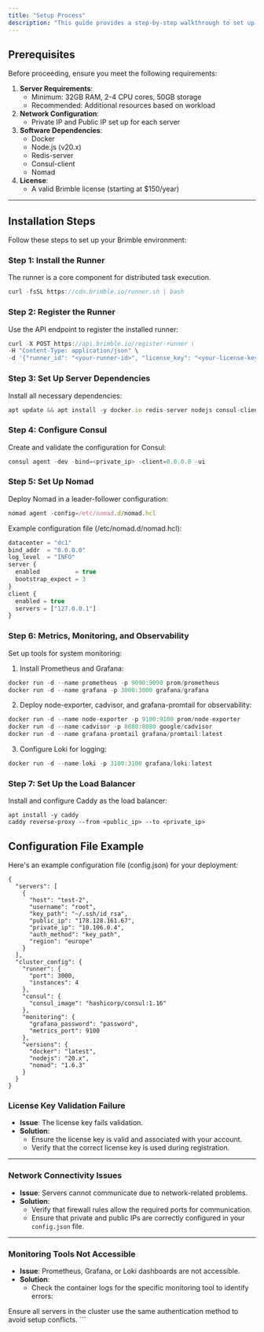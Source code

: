 ```yaml
---
title: "Setup Process"
description: "This guide provides a step-by-step walkthrough to set up Brimble on your own server using our new CLI tool. The process ensures proper configuration and high availability for your infrastructure."
---
```


## Prerequisites

Before proceeding, ensure you meet the following requirements:

1. **Server Requirements**:
   - Minimum: 32GB RAM, 2-4 CPU cores, 50GB storage
   - Recommended: Additional resources based on workload
2. **Network Configuration**:
   - Private IP and Public IP set up for each server
3. **Software Dependencies**:
   - Docker
   - Node.js (v20.x)
   - Redis-server
   - Consul-client
   - Nomad
4. **License**:
   - A valid Brimble license (starting at $150/year)

---

## Installation Steps

Follow these steps to set up your Brimble environment:

### Step 1: Install the Runner

The runner is a core component for distributed task execution.
```js
curl -fsSL https://cdn.brimble.io/runner.sh | bash
```

### Step 2: Register the Runner

Use the API endpoint to register the installed runner:

```js
curl -X POST https://api.brimble.io/register-runner \
-H "Content-Type: application/json" \
-d '{"runner_id": "<your-runner-id>", "license_key": "<your-license-key>"}'
```
### Step 3: Set Up Server Dependencies

Install all necessary dependencies:

```js
apt update && apt install -y docker.io redis-server nodejs consul-client
```

### Step 4: Configure Consul

Create and validate the configuration for Consul:

```js
consul agent -dev -bind=<private_ip> -client=0.0.0.0 -ui
```

### Step 5: Set Up Nomad

Deploy Nomad in a leader-follower configuration:

```js
nomad agent -config=/etc/nomad.d/nomad.hcl
```
Example configuration file (/etc/nomad.d/nomad.hcl):
```js
datacenter = "dc1"
bind_addr  = "0.0.0.0"
log_level  = "INFO"
server {
  enabled          = true
  bootstrap_expect = 3
}
client {
  enabled = true
  servers = ["127.0.0.1"]
}

```


### Step 6: Metrics, Monitoring, and Observability

Set up tools for system monitoring:
1. Install Prometheus and Grafana:
```js
docker run -d --name prometheus -p 9090:9090 prom/prometheus
docker run -d --name grafana -p 3000:3000 grafana/grafana
```
2. Deploy node-exporter, cadvisor, and grafana-promtail for observability:
```js
docker run -d --name node-exporter -p 9100:9100 prom/node-exporter
docker run -d --name cadvisor -p 8080:8080 google/cadvisor
docker run -d --name grafana-promtail grafana/promtail:latest
```
3. Configure Loki for logging:
```js
docker run -d --name loki -p 3100:3100 grafana/loki:latest
```





### Step 7: Set Up the Load Balancer

Install and configure Caddy as the load balancer:
```package-install
apt install -y caddy
caddy reverse-proxy --from <public_ip> --to <private_ip>
```

## Configuration File Example
Here's an example configuration file (config.json) for your deployment:
```package-install
{
  "servers": [
    {
      "host": "test-2",
      "username": "root",
      "key_path": "~/.ssh/id_rsa",
      "public_ip": "178.128.161.67",
      "private_ip": "10.106.0.4",
      "auth_method": "key_path",
      "region": "europe"
    }
  ],
  "cluster_config": {
    "runner": {
      "port": 3000,
      "instances": 4
    },
    "consul": {
      "consul_image": "hashicorp/consul:1.16"
    },
    "monitoring": {
      "grafana_password": "password",
      "metrics_port": 9100
    },
    "versions": {
      "docker": "latest",
      "nodejs": "20.x",
      "nomad": "1.6.3"
    }
  }
}
```

### License Key Validation Failure

- **Issue**: The license key fails validation.
- **Solution**: 
  - Ensure the license key is valid and associated with your account.
  - Verify that the correct license key is used during registration.

---

### Network Connectivity Issues

- **Issue**: Servers cannot communicate due to network-related problems.
- **Solution**:
  - Verify that firewall rules allow the required ports for communication.
  - Ensure that private and public IPs are correctly configured in your `config.json` file.

---

### Monitoring Tools Not Accessible

- **Issue**: Prometheus, Grafana, or Loki dashboards are not accessible.
- **Solution**:
  - Check the container logs for the specific monitoring tool to identify errors:
  

<Callout type="warning"> Ensure all servers in the cluster use the same authentication method to avoid setup conflicts. </Callout> ```